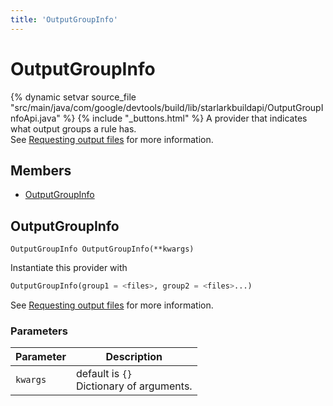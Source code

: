 ```yaml
---
title: 'OutputGroupInfo'
---
```


# OutputGroupInfo

{% dynamic setvar source_file "src/main/java/com/google/devtools/build/lib/starlarkbuildapi/OutputGroupInfoApi.java" %}
{% include "\_buttons.html" %}
A provider that indicates what output groups a rule has.  
See [Requesting output files](https://bazel.build/extending/rules#requesting_output_files) for more information.

## Members

- [OutputGroupInfo](#OutputGroupInfo)

## OutputGroupInfo

``` rule-signature
OutputGroupInfo OutputGroupInfo(**kwargs)
```

Instantiate this provider with  

``` python
OutputGroupInfo(group1 = <files>, group2 = <files>...)
```

See [Requesting output files](https://bazel.build/extending/rules#requesting_output_files) for more information.

### Parameters

<table class="table table-bordered table-condensed table-params">
<thead>
<tr>
<th>Parameter</th>
<th>Description</th>
</tr>
</thead>
<tbody>
<tr>
<td id="OutputGroupInfo.kwargs"><code>kwargs</code></td>
<td>default is <code>{}</code><br />
Dictionary of arguments.</td>
</tr>
</tbody>
</table>
